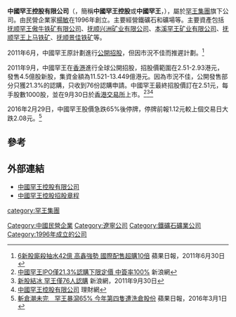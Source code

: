 {{Infobox Company
|company_name = 中國罕王控股有限公司<br>China Hankings Holdings Limited
|company_logo =
|company_type = 上市公司 ({{hkex|3788}})
|company_slogan = 
|foundation = 1996 年
|location = [[香港|香港]][[中環|中環]][[皇后大道中|皇后大道中]]15號[[置地廣塲|置地廣場]][[告羅士打大廈|告羅士打大廈]]8樓
|key_people = [[楊敏|楊敏]](主席兼非執行董事)
|industry = [[採礦|採礦]]
|sales = 
|profit =
|asset =
|revenue = 
|market_value = 4.575億(2011年12月)
|num_employees = 
|products = [[未來城|未來城]]
|homepage = [http://www.hankingminning.com 中國罕王控股有限公司]{{dead link|date=2017年11月 |bot=InternetArchiveBot |fix-attempted=yes }}
}}


'''中國罕王控股有限公司'''（{{lang-en|'''China Hanking Holdings Limited'''}}，簡稱'''中國罕王控股'''或'''中國罕王'''，{{sehk|3788}}），屬於[[罕王集團|罕王集團]]旗下公司。由民營企業家[[楊敏|楊敏]]在1996年創立。主要經營鐵礦石和礦場等。主要資產包括[[抚顺罕王傲牛铁矿有限公司|抚顺罕王傲牛铁矿有限公司]]、[[抚顺兴洲矿业有限公司|抚顺兴洲矿业有限公司]]、[[本溪罕王矿业有限公司|本溪罕王矿业有限公司]]、[[抚顺罕王上马铁矿|抚顺罕王上马铁矿]]、[[抚顺景佳铁矿|抚顺景佳铁矿]]等。

2011年6月，中國罕王原計劃進行[[公開招股|公開招股]]，但因市況不佳而推遲計劃。<ref>[http://hk.apple.nextmedia.com/template/apple/art_main.php?iss_id=20110630&sec_id=15307&subsec_id=15320&art_id=15388726 6新股廝殺抽水42億 高鑫強勢 國際配售超購10倍] {{Wayback|url=http://hk.apple.nextmedia.com/template/apple/art_main.php?iss_id=20110630&sec_id=15307&subsec_id=15320&art_id=15388726 |date=20110803041417 }} 蘋果日報，2011年6月30日</ref>

2011年9月，中國罕王在[[香港|香港]]進行全球公開招股，招股價範圍在2.51-2.93港元，發售4.5億股新股，集資金額為11.521-13.449億港元。因為市況不佳，公開發售部分只獲21.3%的認購，只收到76份認購申請。中國罕王最終招股價訂在2.51元，每手股數1000股，並在9月30日於[[香港交易所|香港交易所]]上市。<ref>[http://finance.sina.com.hk/news/11/2/1/4135373/1.html 中國罕王IPO僅21.3%認購下限定價 中簽率100%]{{Dead link|date=2019年5月 |bot=InternetArchiveBot |fix-attempted=yes }} 新浪網</ref><ref>[http://finance.sina.com.hk/news/11/2/1/4139128/1.html 新股結冰 罕王僅76人認購]{{Dead link|date=2019年5月 |bot=InternetArchiveBot |fix-attempted=yes }} 新浪網，2011年9月30日</ref><ref>[http://www.moneydj.com/KMDJ/Wiki/WikiViewer.aspx?keyid=f171ba92-d207-43a3-a110-82d806c7f786 中國罕王控股有限公司] {{Wayback|url=http://www.moneydj.com/KMDJ/Wiki/WikiViewer.aspx?keyid=f171ba92-d207-43a3-a110-82d806c7f786 |date=20160306041134 }} 理財網</ref>

2016年2月29日，中國罕王股價急跌65%後停牌，停牌前報1.12元較上個交易日大跌2.08元。<ref>[http://hk.apple.nextmedia.com/financeestate/art/20160301/19511125 斬倉潮未完　罕王暴瀉65% 今年第四隻遭洗倉股份] {{Wayback|url=http://hk.apple.nextmedia.com/financeestate/art/20160301/19511125 |date=20160304233929 }} 蘋果日報，2016年3月1日</ref>

==參考==
{{reflist}}

==外部連結==
*[http://www.hankingmining.com/ 中國罕王控股有限公司]{{Wayback|url=http://www.hankingmining.com/ |date=20111003150638 }}
*[http://www.hkexnews.hk/listedco/listconews/sehk/20110920/LTN20110920012_C.pdf 中國罕王控股招股章程]

[[Category:中國民營企業|Category:中國民營企業]]
[[Category:遼寧公司|Category:遼寧公司]]
[[Category:鐵礦石礦業公司|Category:鐵礦石礦業公司]]
[[category:罕王集團|category:罕王集團]]
[[Category:1996年成立的公司|Category:1996年成立的公司]]